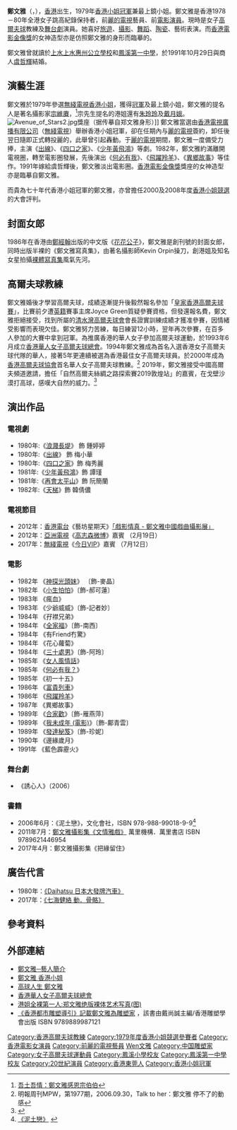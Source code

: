 {{藝人
| name             = 鄭文雅
| 英文名            = Olivia Cheng
| 羅馬拼音           = Cheng Man Ngar 
| type             = 女演員
| image            = 
| image_size       = 
| caption          = 
| birth_date       = {{birth date and age|1960|02|14}}
| birth_place      = {{BHKG}}
| death_date       = 
| death_place      = 
| residence        = {{HKG}}
| education        = 
| alma_mater       = [[上水惠州公立學校|上水惠州公立學校]]<br />[[鳳溪第一中學|鳳溪第一中學]]
| occupation       = 女子高爾夫球教練、舞台劇演員
| years_active     = 
| spouse           = {{marriage|虞哲輝|1991-10-29}}
| domestic_partner = 
| children         = 
| website          = {{Facebook|olivia.cheng1}}
| signature        = 
| award            = {{awards|award=1979年度[[香港小姐|香港小姐]]競選 |year=1979 |title=冠軍、最上鏡小姐}}<br>{{awards|award=華僑晚報十大明星金球獎 |year=1984年、1986年 |title=十大明星金球獎（影劇）<ref>{{cite web |url=http://blog.sina.com.cn/s/blog_678efa1e0102wrmz.html |title=歷屆華僑晚報之十大明星金球獎 |accessdate=2022-01-21 |archive-date=2017-08-03 |archive-url=https://web.archive.org/web/20170803130304/http://blog.sina.com.cn/s/blog_678efa1e0102wrmz.html |dead-url=no }}</ref>}}
}}

'''鄭文雅'''（{{lang-en|Olivia Cheng Man Ngar}}，{{bd|1960年|2月14日|catIdx=Cheng鄭}}），[[香港|香港]]出生，1979年[[香港小姐|香港小姐]][[冠軍|冠軍]]兼最上鏡小姐。鄭文雅是香港1978－80年全港女子跳高紀錄保持者，前[[麗的電視|麗的電視]]藝員、前[[電影演員|電影演員]]。現時是女子[[高爾夫球|高爾夫球]]教練及[[舞台劇|舞台劇]]演員。她喜好[[旅遊|旅遊]]、[[攝影|攝影]]、[[舞蹈|舞蹈]]、[[陶瓷|陶瓷]]、藝術表演。而[[香港電影金像獎|香港電影金像獎]]的女神造型亦是仿照鄭文雅的身形而臨摹的。

鄭文雅曾就讀於[[上水|上水]][[上水惠州公立學校|上水惠州公立學校]]和[[鳳溪第一中學|鳳溪第一中學]]，於1991年10月29日與商人[[虞哲輝|虞哲輝]]結婚。

== 演藝生涯 ==
鄭文雅於1979年參選[[無綫電視|無綫電視]][[香港小姐|香港小姐]]，獲得[[冠軍|冠軍]]及最上鏡小姐，鄭文雅的提名人是著名攝影家[[宗維賡|宗維賡]]，<ref>[http://news.sina.com.hk/cgi-bin/news/show_news.cgi?date=2006-09-08&type=living&id=2206121&ct=living 吾土吾情：鄭文雅感恩宗伯伯]{{Dead link|date=2019年11月 |bot=InternetArchiveBot |fix-attempted=yes }}</ref>宗先生提名的港姐還有[[朱玲玲|朱玲玲]]及[[戴月娥|戴月娥]]。
[[File:Avenue_of_Stars2.jpg|thumb]]獎座（据传摹自郑文雅身形）]]
鄭文雅當選由[[香港電視廣播有限公司|香港電視廣播有限公司]]（[[無綫電視|無綫電視]]）舉辦香港小姐冠軍，卻在任期內与[[麗的電視|麗的電視]]簽約，卸任後翌日隨即正式轉投麗的，此舉曾引起轟動。于[[麗的電視|麗的電視]]期間，鄭文雅一度備受力捧，主演《[[出線|出線]]》、《[[四口之家|四口之家]]》、《[[少年黃飛鴻|少年黃飛鴻]]》等劇。1982年，鄭文雅約滿離開電視圈，轉至電影圈發展，先後演出《[[何必有我|何必有我]]》、《[[飛躍羚羊|飛躍羚羊]]》、《[[異鄉故事|異鄉故事]]》等佳作。1991年嫁給虞哲輝後，鄭文雅淡出電影圈。[[香港電影金像獎|香港電影金像獎]]獎座的女神造型亦是臨摹自鄭文雅。

而貴為七十年代香港小姐冠軍的鄭文雅，亦曾擔任2000及2008年度[[香港小姐競選|香港小姐競選]]的大會評判。

==封面女郎==
1986年在香港由[[鄭經翰|鄭經翰]]出版的中文版《[[花花公子|花花公子]]》，鄭文雅是創刊號的封面女郎，同時出版半裸的《鄭文雅寫真集》，由著名攝影師Kevin Orpin操刀，創港姐及知名女星拍攝[[裸體|裸體]][[寫真集|寫真集]]風氣先河。

==高爾夫球教練==
鄭文雅婚後才學習高爾夫球，成績逐漸提升後毅然報名參加「[[皇家香港高爾夫球賽|皇家香港高爾夫球賽]]」，比賽前夕遭[[英國|英籍]]賽事主席Joyce Green質疑參賽資格，但發還報名費，鄭文雅拒絕接受，找到所屬的[[清水灣高爾夫球會|清水灣高爾夫球會]]會長證實訓練成績才獲准參賽，因情緒受影響而表現欠佳。鄭文雅努力苦練，每日練習12小時，翌年再次參賽，在百多人參加的大賽中拿到冠軍。為推廣香港的華人女子參加高爾夫球運動，於1993年6月成立[[香港華人女子高爾夫球總會|香港華人女子高爾夫球總會]]。1994年鄭文雅成為首名入選香港女子高爾夫球代隊的華人，接著5年更連續被選為香港最佳女子高爾夫球員。於2000年成為[[香港高爾夫球協會|香港高爾夫球協會]]首名華人女子高爾夫球教練。<ref>明報周刊MPW，第1977期，2006.09.30，Talk to her：鄭文雅 停不了的動感</ref> 2019年，鄭文雅接受中國高爾夫頻道邀請，擔任「自然高爾夫絲綢之路探索賽2019敦煌站」的嘉賓，在戈壁沙漠打高球，感嘆大自然的威力。<ref>{{Cite web|title=【鄭文雅專訪】鄭文雅戈壁沙漠打高球|url=https://www.mpweekly.com/entertainment/focus/local/20191028-172142|accessdate=2019-11-06|date=2019-10-28|work=明周娛樂|language=en-US|archive-date=2019-11-06|archive-url=https://web.archive.org/web/20191106135425/https://www.mpweekly.com/entertainment/focus/local/20191028-172142|dead-url=no}}</ref>

==演出作品==
===電視劇===
*1980年:《[[浪濺長堤|浪濺長堤]]》 飾 鍾婷婷
*1980年:《[[出線|出線]]》 飾 梅小華
*1980年:《[[四口之家|四口之家]]》飾 梅秀麗
*1981年:《[[少年黃飛鴻_(電視劇)|少年黃飛鴻]]》飾 譚瑾
*1981年:《[[再會太平山|再會太平山]]》飾 阮簡蘭
*1982年:《[[天梯_(1982年電視劇)|天梯]]》飾 韓倩儂

===電視節目===
*2012年：[[香港電台|香港電台]]《藝坊星期天》[https://web.archive.org/web/20171213143228/http://podcast.rthk.hk/podcast/item_epi.php?pid=284&lang=zh-CN&id=19251 「戲影情真 - 鄭文雅中國戲曲攝影展」]
*2012年：[[亞洲電視|亞洲電視]]《[[高志森微博|高志森微博]]》嘉賓 （2月19日）
*2017年：[[無綫電視|無綫電視]]《[[今日VIP|今日VIP]]》嘉賓 （7月12日）

===電影===
*1982年 《[[神探光頭妹|神探光頭妹]]》 〔飾-麥晶〕
*1982年 《[[小生怕怕|小生怕怕]]》〔飾-郝可蓮〕
*1983年 《瘋血》
*1983年 《少爺威威》〔飾-記者妙〕
*1984年 《孖襟兄弟》
*1984年 《[[全家福|全家福]]》〔飾-南西〕
*1984年 《有Friend冇驚》
*1984年 《花心蘿蔔》
*1984年 《[[三十處男|三十處男]]》〔飾-阿玲〕
*1985年 《[[女人風情話|女人風情話]]》
*1985年 《[[何必有我？|何必有我？]]》
*1985年 《初一十五》
*1986年 《[[富貴列車_(電影)|富貴列車]]》
*1986年 《[[飛躍羚羊|飛躍羚羊]]》
*1987年 《異鄉故事》
*1989年 《[[合家歡|合家歡]]》〔飾-雁燕萍〕
*1989年 《[[我未成年_(電影)|我未成年 (電影)]]》〔飾-鄺青雲〕
*1989年 《[[發達秘笈|發達秘笈]]》〔飾-珍妮〕
*1990年 《邊緣歲月》
*1991年 《藍色霹靂火》

===舞台劇===
*《誘心人》（2006）

===書籍===
*2006年6月：《泥土戀》，文化會社，ISBN 978-988-99018-9-9<ref>[http://www.gccd.com.hk/booklist_single.asp?bid=1531 《泥土戀》] {{webarchive|url=https://web.archive.org/web/20071009003535/http://www.gccd.com.hk/booklist_single.asp?bid=1531 |date=2007-10-09 }}</ref>
*2011年7月：[http://www.cp1897.com.hk/product_info.php?BookId=9789621446954 鄭文雅攝影集《文情雅戲》] {{Wayback|url=http://www.cp1897.com.hk/product_info.php?BookId=9789621446954 |date=20171213203108 }} 萬里機構．萬里書店 ISBN 9789621446954
*2017年4月：鄭文雅攝影集《把緣留住》

==廣告代言==
*1980年：[https://www.youtube.com/watch?v=J_btryYEov4 《Daihatsu 日本大發牌汽車》] {{Wayback|url=https://www.youtube.com/watch?v=J_btryYEov4 |date=20190614041104 }}
*2017年：[https://www.youtube.com/watch?v=53drEo3dAd0 《七海健絡 動．骨骼》] {{Wayback|url=https://www.youtube.com/watch?v=53drEo3dAd0 |date=20190614040956 }}

==參考資料==
<references />

==外部連結==
*[https://web.archive.org/web/20121215174111/http://www.niotv.com/people_support.php?id=8367 鄭文雅─藝人簡介]
*[https://web.archive.org/web/20060428122403/http://misshk.tvb.com/art_46.html 鄭文雅 香港小姐]
*[https://web.archive.org/web/20060506205406/http://www.com.cuhk.edu.hk/ubeat/020450/50golf.htm 高球人生 鄭文雅]
*[http://www.hkclga.com/ 香港華人女子高爾夫球總會] {{Wayback|url=http://www.hkclga.com/ |date=20070207065719 }}
*[https://web.archive.org/web/20071120005534/http://culture.china.com/zh_cn/pictures/life/11022857/20061018/13683265.html 港姐全裸第一人:郑文雅绝版裸体艺术写真(图)]
*[http://www.cp1897.com.hk/product_info.php?BookId=9789889987121 《香港都市雕塑導引》記載鄭文雅為雕塑家] {{Wayback|url=http://www.cp1897.com.hk/product_info.php?BookId=9789889987121 |date=20090808090032 }}，該書由戴尚誠主編/香港雕塑學會出版 ISBN 9789889987121

{{香港小姐|[[陳文玉_(香港)|陳文玉]]|冠|1979|[[戴月娥|戴月娥]]}}
{{香港小姐最上鏡小姐|[[張夢夏|張夢夏]]|1979|[[戴月娥|戴月娥]]}}

{{DEFAULTSORT:Cheng鄭}}

[[Category:香港高爾夫球教練|Category:香港高爾夫球教練]]
[[Category:1979年度香港小姐競選參賽者|Category:1979年度香港小姐競選參賽者]]
[[Category:香港電影女演員|Category:香港電影女演員]]
[[Category:前麗的電視藝員|Category:前麗的電視藝員]]
[[Category:鄭姓|Wen文雅]]
[[Category:中国雕塑家|Category:中国雕塑家]]
[[Category:女子高爾夫球運動員|Category:女子高爾夫球運動員]]
[[Category:鳳溪小學校友|Category:鳳溪小學校友]]
[[Category:鳳溪第一中學校友|Category:鳳溪第一中學校友]]
[[Category:20世紀演員|Category:20世紀演員]]
[[Category:香港東莞人|Category:香港東莞人]]
[[Category:香港小姐冠軍|Category:香港小姐冠軍]]
